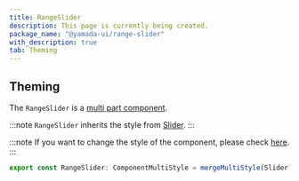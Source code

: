 ```yaml
---
title: RangeSlider
description: This page is currently being created.
package_name: "@yamada-ui/range-slider"
with_description: true
tab: Theming
---
```


## Theming

The `RangeSlider` is a [multi part component](/styled-system/theming/component-style#multi-part-components).

:::note
`RangeSlider` inherits the style from [Slider](/components/forms/slider).
:::

:::note
If you want to change the style of the component, please check [here](/styled-system/theming/customize-theme#changing-the-style-of-components).
:::

```ts
export const RangeSlider: ComponentMultiStyle = mergeMultiStyle(Slider)()
```
